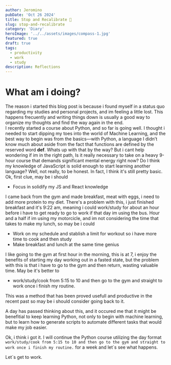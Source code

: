 ```yaml
---
author: Jeromino
pubDate: 'Oct 26 2024'
title: Stop and Recalibrate 🧭
slug: stop-and-recalibrate
category: 'Diary'
heroImage: '../../assets/images/compass-1.jpg'
featured: true
draft: true
tags:
  - productivity
  - work
  - study
description: Reflections
---
```


# What am i doing?

The reason i started this blog post is because i found myself in a status quo regarding my studies and personal projects, and im feeling a little lost. This happens frecuently and writing things down is usually a good way to organize my thoughts and find the way again in the end.<br/> I recently started a course about Python, and so far is going well. I thought i needed to start dipping my toes into the world of Machine Learning, and the best way to begin was from the basics—with Python, a language I didn’t know much about aside from the fact that functions are defined by the reserved word **def**. Whats up with that by the way? But i cant help wondering if im in the right path, Is it really necessary to take on a heavy 9-hour course that demands significant mental energy right now? Do I think my knowledge of JavaScript is solid enough to start learning another language? Well, not really, to be honest. In fact, I think it's still pretty basic. <br/>
Ok, first clue, may be i should

- Focus in solidify my JS and React knowledge <br/>

I came back from the gym and made breakfast, meat with eggs, i need to add more protein to my diet. There's a problem with this, i just finished breakfast and it's 9:22 am, meaning i could work/study for about an hour before i have to get ready to go to work if that day im using the bus. Hour and a half if im using my motorcicle, and im not considering the time that takes to make my lunch, so may be i could <br/>

- Work on my schedule and stablish a limit for workout so i have more time to cook and then study
- Make breakfast and lunch at the same time genius

I like going to the gym at first hour in the morning, this is at 7, i enjoy the benefits of starting my day working out in a fasted state, but the problem with this is that i have to go to the gym and then return, wasting valuable time. May be it's better to

- work/study/cook from 5:15 to 10 and then go to the gym and straight to work once i finish my routine.

This was a method that has been proved usefull and productive in the recent past so may be i should consider going back to it.

A day has passed thinking about this, and it occured me that it might be benefitial to keep learning Python, not only to begin with machine learning, but to learn how to generate scripts to automate different tasks that would make my job easier. <br/>

Ok, i think i got it. I will continue the Python course utilizing the day format `work/study/cook from 5:15 to 10 and then go to the gym and straight to work once i finish my routine.` for a week and let`s see what happens.

Let`s get to work.
